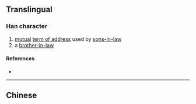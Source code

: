 {{character info/new}}
{{also|婭}}
==Translingual==

===Han character===
{{Han char|rn=38|rad=女|as=06|sn=9|four=|canj=VMTC|ids=⿰女亚}}

# [[mutual]] [[term of address]] used by [[sons-in-law]]
# a [[brother-in-law]]

====References====
* {{Han ref|kx=0261.321|hdz=21043.010|uh=5A05|ud=23045}}

----

==Chinese==
{{zh-see|婭}}